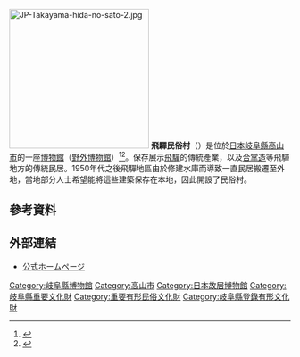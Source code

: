 [[File:JP-Takayama-hida-no-sato-2.jpg|250px]]
'''飛驒民俗村'''（{{lang-ja|ひだみんぞくむら}}）是位於[[日本|日本]][[岐阜縣|岐阜縣]][[高山市|高山市]]的一座[[博物館|博物館]]（[[野外博物館|野外博物館]]）<ref>{{Cite web |date= |url=http://www.pref.gifu.lg.jp/kyoiku-bunka-sports/bunka-geijutsu/bunkazai-zuroku/bunkazai-zuroku/yuumin/tkayamasi/hidanoseisann.html |title=飛騨の山村生産用具 |publisher=岐阜県 |accessdate=2013-05-14}}</ref><ref>{{Cite web |date= |url=http://www.pref.gifu.lg.jp/kyoiku-bunka-sports/bunka-geijutsu/bunkazai-zuroku/bunkazai-zuroku/yuumin/tkayamasi/hidano.html |title=飛騨のそりコレクション |publisher=岐阜県 |accessdate=2013-05-14}}</ref>。保存展示[[飛驒國|飛驒]]的傳統產業，以及[[合掌造|合掌造]]等飛驒地方的傳統民居。1950年代之後飛驒地區由於修建水庫而導致一直民居搬遷至外地，當地部分人士希望能將這些建築保存在本地，因此開設了民俗村。
== 參考資料 ==
{{Reflist}}
==外部連結==
{{Commonscat|Category:Hida Minzoku Mura Folk Village}}
*[https://web.archive.org/web/20170504121229/http://www.hida.jp/hidanosato/ 公式ホームページ]
{{coord|36|7|57.16|N|137|14|6.29|E|region:JP-21|display=title}}
{{DEFAULTSORT:ひたみんそくむら}}
[[Category:岐阜縣博物館|Category:岐阜縣博物館]]
[[Category:高山市|Category:高山市]]
[[Category:日本故居博物館|Category:日本故居博物館]]
[[Category:岐阜縣重要文化財|Category:岐阜縣重要文化財]]
[[Category:重要有形民俗文化財|Category:重要有形民俗文化財]]
[[Category:岐阜縣登錄有形文化財|Category:岐阜縣登錄有形文化財]]